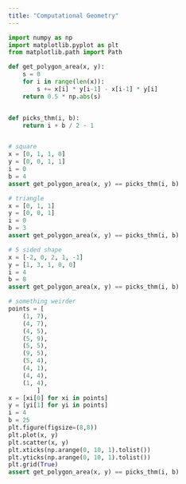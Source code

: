 ```yaml
---
title: "Computational Geometry"
---
```



```python
import numpy as np
import matplotlib.pyplot as plt
from matplotlib.path import Path

def get_polygon_area(x, y):
    s = 0
    for i in range(len(x)):
        s += x[i] * y[i-1] - x[i-1] * y[i]
    return 0.5 * np.abs(s)


def picks_thm(i, b):
    return i + b / 2 - 1


# square
x = [0, 1, 1, 0]
y = [0, 0, 1, 1]
i = 0
b = 4
assert get_polygon_area(x, y) == picks_thm(i, b)

# triangle
x = [0, 1, 1]
y = [0, 0, 1]
i = 0
b = 3
assert get_polygon_area(x, y) == picks_thm(i, b)

# 5 sided shape
x = [-2, 0, 2, 1, -1]
y = [1, 3, 1, 0, 0]
i = 4
b = 8
assert get_polygon_area(x, y) == picks_thm(i, b)

# something weirder
points = [
    (1, 7),
    (4, 7),
    (4, 5),
    (5, 9),
    (5, 5),
    (9, 5),
    (5, 4),
    (4, 1),
    (4, 4),
    (1, 4),
        ]
x = [xi[0] for xi in points]
y = [yi[1] for yi in points]
i = 4
b = 25
plt.figure(figsize=(8,8))
plt.plot(x, y)
plt.scatter(x, y)
plt.xticks(np.arange(0, 10, 1).tolist())
plt.yticks(np.arange(0, 10, 1).tolist())
plt.grid(True)
assert get_polygon_area(x, y) == picks_thm(i, b)
```